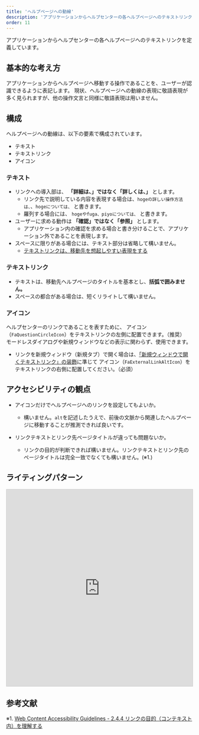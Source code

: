 ```yaml
---
title: 'ヘルプページへの動線'
description: 'アプリケーションからヘルプセンターの各ヘルプページへのテキストリンクを定義しています。'
order: 11
---
```



アプリケーションからヘルプセンターの各ヘルプページへのテキストリンクを定義しています。

## 基本的な考え方
<!--{方針や原則があれば書きます。概要的な説明はなるべくここには書きません。}-->
アプリケーションからヘルプページへ移動する操作であることを、ユーザーが認識できるように表記します。
現状、ヘルプページへの動線の表現に敬語表現が多く見られますが、他の操作文言と同様に敬語表現は用いません。

## 構成
<!--{対象を構成する要素があれば説明を書くところです。テンプレは以下。}-->
ヘルプページへの動線は、以下の要素で構成されています。
- テキスト
- テキストリンク
- アイコン
<!--{画像やComponentPreviewがあれば}-->

### テキスト
- リンクへの導入部は、 **「詳細は、」ではなく「詳しくは、」** とします。
    - リンク先で説明している内容を表現する場合は、`hogeの詳しい操作方法は、`、`hogeについては、` と書きます。
    - 羅列する場合には、 `hogeやfuga、piyoについては、` と書きます。
- ユーザーに求める動作は **「確認」ではなく「参照」** とします。
    - アプリケーション内の確認を求める場合と書き分けることで、アプリケーション外であることを表現します。
- スペースに限りがある場合には、テキスト部分は省略して構いません。
    - [テキストリンクは、移動先を想起しやすい表現をする](../../../products/contents/app-writing/#recQWQ2jV7NYgnzky-0)

### テキストリンク
- テキストは、移動先ヘルプページのタイトルを基本とし、**括弧で囲みません。**
- スペースの都合がある場合は、短くリライトして構いません。

### アイコン
ヘルプセンターのリンクであることを表すために、<FaQuestionCircleIcon alt="ヘルプセンター" color="TEXT_LINK" /> アイコン（`FaQuestionCircleIcon`）をテキストリンクの左側に配置できます。（推奨）  
モードレスダイアログや新規ウィンドウなどの表示に関わらず、使用できます。

- リンクを新規ウィンドウ（新規タブ）で開く場合は、[「新規ウィンドウで開くテキストリンク」の装飾](/products/components/icon/#h2-4)に準じて <FaExternalLinkAltIcon alt="新規ウィンドウ" color="TEXT_LINK" /> アイコン（`FaExternalLinkAltIcon`）をテキストリンクの右側に配置してください。（必須）

## アクセシビリティの観点
- <FaQuestionCircleIcon alt="FaQuestionCircleIcon" color="TEXT_LINK" /> アイコンだけでヘルプページへのリンクを設定してもよいか。

    - 構いません。`alt`を記述したうえで、前後の文脈から関連したヘルプページに移動することが推測できれば良いです。
- リンクテキストとリンク先ページタイトルが違っても問題ないか。
    - リンクの目的が判断できれば構いません。リンクテキストとリンク先のページタイトルは完全一致でなくても構いません。(※1.)

## ライティングパターン
<iframe class="airtable-embed" src="https://airtable.com/embed/shr0uo6clqu2YkINO?backgroundColor=teal&viewControls=on" frameborder="0" width="100%" height="533" style="background: transparent; border: 1px solid #ccc;"></iframe>



## 参考文献
※1. [Web Content Accessibility Guidelines - 2.4.4 リンクの目的（コンテキスト内）を理解する](https://waic.jp/docs/UNDERSTANDING-WCAG20/navigation-mechanisms-refs.html)
